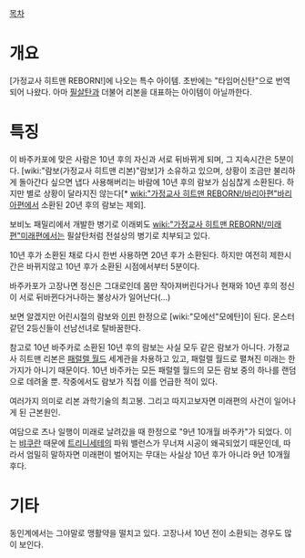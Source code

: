 [[목차]]
= 개요 =
[가정교사 히트맨 REBORN!]에 나오는 특수 아이템. 초반에는 "타임머신탄"으로 번역되어 나왔다. 아마 [[필살탄]]과 더불어 리본을 대표하는 아이템이 아닐까한다.

= 특징 =
이 바주카포에 맞은 사람은 10년 후의 자신과 서로 뒤바뀌게 되며, 그 지속시간은 5분이다. [wiki:"람보(가정교사 히트맨 리본)"람보]가 소유하고 있으며, 상황이 조금만 불리하게 돌아간다 싶으면 냅다 사용해버리는 바람에 10년 후의 람보가 심심찮게 소환된다. 하지만 별로 상황이 달라지진 않는다[* [[wiki:"가정교사 히트맨 REBORN!/바리아편"바리아편]]에서 소환된 20년 후의 람보는 제외].

보비노 패밀리에서 개발한 병기로 이래뵈도 [[wiki:"가정교사 히트맨 REBORN!/미래편"미래편]]에서는 필살탄처럼 전설상의 병기로 치부되고 있다.

10년 후가 소환된 채로 다시 한번 사용하면 20년 후가 소환된다. 하지만 여전히 제한시간은 바뀌지않고 10년 후가 소환된 시점에서부터 5분이다.

바주카포가 고장나면 정신은 그대로인데 몸만 작아져버린다거나 현재와 10년 후의 정신이 서로 뒤바뀐다거나하는 불상사가 일어난다(...)

보면 알겠지만 어린시절의 람보와 [[이핀]] 한정으로 [wiki:"모에선"모에탄]이 된다. 몬스터같던 2등신들이 선남선녀로 탈바꿈한다.

참고로 10년 바주카로 소환된 10년 후의 람보는 사실 모두 같은 람보가 아니다. 가정교사 히트맨 리본은 [[패럴렐 월드]] 세계관을 차용하고 있고, 패럴렐 월드로 펼쳐진 미래는 한 가지가 아니기 때문이다. 10년 바주카는 모든 패럴렐 월드의 모든 람보 중의 하나를 랜덤으로 데려올 뿐. 작중에서도 람보가 직접 이를 언급한 적이 있다.

여러가지 의미로 리본 과학기술의 최고봉. 그리고 따지고보자면 미래편의 사건이 일어나게 된 근본원인.

여담으로 츠나 일행이 미래로 날려갔을 때 한정으로 "9년 10개월 바주카"가 되었다. 이는 [[뱌쿠란]] 때문에 [[트리니세테]]의 파워 밸런스가 무너져 시공이 왜곡되었기 때문인데, 따라서 엄밀히 말하자면 미래편이 벌어지는 무대는 사실상 10년 후가 아니라 9년 10개월 후다.

= 기타 =
동인계에서는 그야말로 맹활약을 떨치고 있다. 고장나서 10년 전이 소환되는 경우도 많이 보인다.
